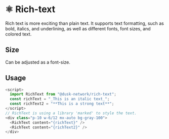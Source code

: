 
<Meta title="Docs/Components/Atoms/Rich Text" />

# ⚛️ Rich-text

Rich text is more exciting than plain text. It supports text formatting, such as bold, italics, and underlining, as well as different fonts, font sizes, and colored text.

## Size

Can be adjusted as a font-size.

## Usage

```js
<script>
  import RichText from "@dusk-network/rich-text";
  const richText = "_This is an italic text_";
  const richText2 = "**This is a strong text**";
</script>
// RichText is using a library 'marked' to style the text.
<div class="p-10 w-6/12 mx-auto bg-gray-100">
  <RichText content="{richText}" />
  <RichText content="{richText2}" />
</div>
```
